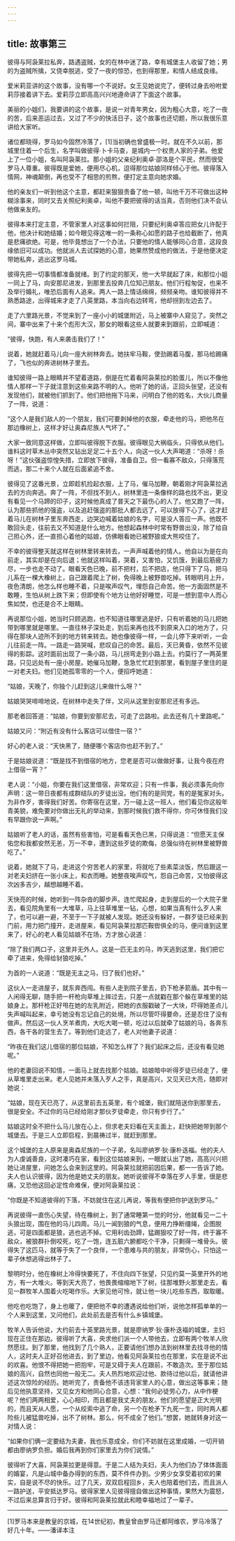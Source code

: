 ```yaml
---
---
---
```

title: 故事第三
---

彼得与阿袅莱拉私奔，路遇盗贼，女的在林中迷了路，幸有城堡主人收留了她；男的为盗贼所擒，又侥幸脱逃，受了一夜的惊恐，也到得那里，和情人结成良缘。



爱米莉亚讲的这个故事，没有哪一个不说好。女王见她说完了，便转过身去吩咐爱莉莎接着讲下去。爱莉莎立即高高兴兴地遵命讲了下面这个故事。

美丽的小姐们，我要讲的这个故事，是说一对青年男女，因为粗心大意，吃了一夜的苦，后来恶运过去，又过了不少的快活日子，这个故事也还切题，所以我很乐意讲给大家听。

诸位都晓得，罗马如今固然冷落了，[1]当初确也曾盛极一时。就在不久以前，那城里住着一个后生，名字叫做彼得·卜卡马查，是城内一个权贵人家的子弟。他爱上了一位小姐，名叫阿袅莱拉。那小姐的父亲纪利奥卓·邵洛是个平民，然而很受罗马人尊重。彼得既是爱她，便用尽心机，逗得那位姑娘同样倾心于他。彼得落入情网，神魂颠倒，再也受不了相思的煎熬，便打定主意向她求婚。

他的亲友们一听到他这个主意，都赶来狠狠责备了他一顿，叫他千万不可做出这种糊涂事来，同时又去关照纪利奥卓，叫他不要把彼得的话当真，否则他们决不会认他做亲友的。

彼得本来打定主意，不管家里人对这事如何拦阻，只要纪利奥卓答应把女儿许配于他，他决计和她结婚；如今眼见得这唯一的一条称心如愿的路子也给截断了，他真是悲痛欲绝。可是，他毕竟想出了一个办法，只要他的情人能够同心合意，这段良缘依旧可以成功。他就派人去试探她的心意，她果然赞成他的做法，于是他便决定带她私奔，逃出这罗马城。

彼得先把一切事情都准备就绪。到了约定的那天，他一大早就起了床，和那位小姐一同上了马，向安那尼进发，到那里去投奔几位知己朋友。他们行程匆促，也来不及举行婚礼，唯恐后面有人追来。两人一路上情话绵绵，频频亲吻。谁知彼得并不熟悉路途，出得城来才走了八英里路，本当向右边转弯，他却拐到左边去了。

走了六里路光景，不觉来到了一座小小的城堡附近，马上被寨中人窥见了。突然之间，寨中出来了十来个彪形大汉，那女的眼看这些人就要来到跟前，立即喊道：

“彼得，快跑，有人来袭击我们了！”

说着，她就赶着马儿向一座大树林奔去。她扶牢马鞍，使劲踢着马腹，那马给踢痛了，飞也似的奔进树林子里去。

谁知彼得一路上眼睛并不望着道路，倒是在忙着看阿袅莱拉的脸蛋儿，所以不像他情人那样一下子就注意到这些来路不明的人。他听了她的话，正回头张望，还没有发现他们，就被他们抓到了。他们把他拖下马来，问明白了他的姓名，大伙儿商量了一阵，说道：

“这个人是我们敌人的一个朋友，我们可要剥掉他的衣服，牵走他的马，把他吊在那边橡树上，这样才好让奥森尼族人气坏了。”

大家一致同意这样做，立即叫彼得脱下衣服。彼得眼见大祸临头，只得依从他们。谁料这时草木丛中突然又钻出足足二十五个人，向这一伙人大声喝道：“杀呀！杀呀！”这伙强盗惊惶失措，立即放下彼得，准备自卫。但一看寡不敌众，只得落荒而逃，那二十来个人就在后面紧追不舍。

彼得见了这番光景，立即趁机捡起衣服，上了马，催马加鞭，朝着刚才阿袅莱拉逃去的方向奔逃。奔了一阵，不但找不到人，树林里连一条像样的路也找不出，更没有看见一个马蹄的印子，这时候他真成了普天之下最伤心的人了。他又跑了一阵，认为那些抓他的强盗，以及追赶强盗的那批人都去远了，可以放得下心了，这才赶着马儿在树林子里东奔西走，边哭边喊着姑娘的名字，可是没人答应一声。他既不敢回头走，往前去又不知道是什么地方。他想起森林中时常有野兽出没，除了给自己担心外，还一直担心着他的姑娘，仿佛眼看她已被野狼或大熊咬住了。

不幸的彼得整天就这样在树林里转来转去，一声声喊着他的情人。他自以为是在向前走，其实却是在向后退；他就这样叫着，哭着，又害怕，又饥饿，到最后筋疲力尽，一步也走不动了。眼看天色已晚，前不把村，后不把店，他只得下了马，把马儿系在一棵大橡树上，自己跟着爬上了树，免得晚上被野兽吃掉。转眼明月上升，夜色清朗，他怎么样也睡不着，只是唉声叹气，埋怨自己命苦。他一方面固然是不敢睡，生怕从树上跌下来；但即使有个地方让他好好睡觉，可是一想到意中人而心焦如焚，也还是合不上眼睛。

再说那位小姐，她当时只顾逃跑，也不知道往哪里逃是好，只有听着她的马儿把她带到哪里就是哪里。一直往林子深处走，到后来再也找不到原来入口的地方了，只得在那块人迹所不到的地方转来转去。她也像彼得一样，一会儿停下来听听，一会儿往前走一阵。一路走一路哭喊，悲叹自己的命苦。最后，天已黄昏，依然不见彼得的影踪。这时面前出现了一条小路，马儿拐弯走到小路上去。约莫行了一两英里路，只见远处有一座小房屋。她催马加鞭，急急忙忙赶到那里，看到屋子里住的是一对老夫妇。他们见她孤零零的一个人，便招呼她道：

“姑娘，天晚了，你独个儿赶到这儿来做什么呀？”

姑娘哭哭啼啼地说，在树林中走失了伴，又问从这里到安那尼还有多远。

那老者回答道：“姑娘，你要到安那尼去，可走了岔路啦。此去还有几十里路呢。”

姑娘又问：“附近有没有什么客店可以借住一宿？”

好心的老人说：“天快黑了，随便哪个客店你也赶不到了。”

于是姑娘说道：“既是找不到借宿的地方，您老是否可以做做好事，让我今夜在府上借宿一宵？”

老人说：“小姐，你要在我们这里借宿，非常欢迎；只有一件事，我必须事先向你声明：这一带日夜都有成群结队的歹徒出没。他们有的是同党，有的是冤家对头。为非作歹，害得我们好苦。你寄宿在这里，万一碰上这一班人，他们看见你这般年青美貌，难免要对你做出无礼的举动来，到那时候我们救不得你，你可休怪我们没有早跟你说一声啊。”

姑娘听了老人的话，虽然有些害怕，可是看看天色已黑，只得说道：“但愿天主保佑您和我都安然无恙，万一不幸，遭到这些歹徒的欺侮，总强似待在树林里被野兽吃了。”

说着，她就下了马，走进这个穷苦老人的家里，将就吃了些素菜淡饭，然后跟这一对老夫妇挤在一张小床上，和衣而睡。她整夜唉声叹气，怨自己命苦，又怕彼得这次凶多吉少，越想越睡不着。

天快亮的时候，她听到一阵杂沓的脚步声。连忙爬起身，走到屋后的一个大院子里去，看见院角里有一大堆草，马上往草堆里一钻，心想，如果当真有什么歹人来了，也可以避一避，不至于一下子就被人发现。她还没有躲好，一群歹徒已经来到门前，用力把门撞开，走进屋来，看见阿袅莱拉那匹鞍辔俱全的马，便问谁到这里来了，好心的老人看见姑娘不在场，方才放心说道：

“除了我们两口子，这里并无外人。这是一匹无主的马，昨天逃到这里，我们把它牵了进来，免得给豺狼吃掉。”

为首的一人说道：“既是无主之马，归了我们也好。”

这伙人一走进屋子，就东奔西闯。有些人走到院子里去，扔下枪矛箭盾。其中有一人闲得无聊，随手把一杆枪向草堆上摔过去，只差一点就戳在那个躲在草堆里的姑娘身上。那杆枪正好甩在她的左乳附近，把她的衣服戳破了一大块，吓得她差点儿失声喊叫起来，幸亏她没有忘记自己的处境，所以尽管吓得要命，还是忍住了没有做声。然后这一伙人烹羊煮肉，大吃大喝一顿，吃过以后就牵了姑娘的马，各奔东西，各干各的营生去了。等到他们走远了，老人对他妻子说道：

“昨夜在我们这儿借宿的那位姑娘，不知怎么样了？我们起床之后，还没有看见她呢。”

他的老妻回说不知情，一面马上就去找那个姑娘。姑娘暗中听得歹徒已经走了，便从草堆里走出来。老人见她并未落入歹人之手，真是高兴，又见天已大亮，随即对她说：

“姑娘，现在天已亮了，从这里前去五英里，有个城堡，我们就陪送你到那里去，很是安全。不过你的马已经给刚才那伙歹徒牵走，你只有步行了。”

姑娘这时全不把什么马儿放在心上，但求老夫妇看在天主面上，赶快把她带到那个城堡去。于是三人立即启程，到晨祷过半，就赶到那里。

这个城堡的主人原来是奥森尼族的一个子弟，名叫廖纳罗·狄·康朴迭福。他的夫人为人虔诚善良，这时凑巧在家，看到这位姑娘来到，一眼就认出了她，高高兴兴把她让进屋里，问她怎么会来到这里的。阿袅莱拉就把前因后果，都一一告诉了她。夫人也认识彼得，因为他是她丈夫的朋友。她听说彼得不幸落在歹人手里，很是悲痛，又恐他这回必定性命难保，便对阿袅莱拉说：

“你既是不知道彼得的下落，不妨就住在这儿再说，等我有便把你护送到罗马。”

再说彼得一直伤心失望，待在橡树上，到了通常睡第一觉的时分，他就看见一二十头狼出现，围在他的马儿四周。马儿一闻到狼的气息，便用力挣断缰绳，企图脱逃，可是四面都是狼，逃也逃不掉。它用利齿劲蹄，猛踢狠咬了好一阵，终于寡不敌众，被狼群扑倒咬死，吃了一饱，连五脏六腑都吃个干净，只剩得一堆骨头。彼得失了这匹马，就等于失了一个良伴，一个患难与共的朋友，非常伤心，只怕这一辈子休想逃得出林子了。

黎明时分，他在橡树上冷得快要死了，不住向四下张望，只见约莫一英里开外的地方，有一大堆火。等到天大亮了，他畏畏缩缩地下了树，往那堆野火那里走去，看见一群牧羊人围着火吃喝作乐。大家见他可怜，就让他一块儿吃些东西，取取暖。

他吃也吃饱了，身上也暖了，便把他不幸的遭遇说给他们听，说他怎样孤单单的一个人来到这里，又问他们，此处前去是否有什么乡镇城堡。

牧羊人告诉他说，大约前去十英里路光景，就是廖纳罗·狄·康朴迭福的城堡，主妇现在正住在那边。彼得听了大喜，央求他们派一个人带他去，立即有两个牧羊人欣然愿往。到了那里，他找到了几个熟人，正要请他们想办法到树林里去找寻他的情人，这时夫人正好召他进去，到了里边，他看见阿袅莱拉也在那里，实在是说不出的欢喜。他恨不得把她一把抱牢，可是又碍于夫人在跟前，不敢造次。至于那位姑娘的高兴，自然也同他一般无二。夫人热烈地欢迎过他、款待过他以后，就请他讲述这次惊险的经历。她听完了，责备他不该违背家里人的心意，做出这等事来；随后见他执意坚持，又见女方和他同心合意，心想：“我何必徒劳心力，从中作梗呢？他们两两相爱，心心相印，而且都是我丈夫的朋友。他们的愿望是正大光明的，而且天从人愿，一个从绞索中逃了命，另一个在枪矛下九死一生，同时两人都险些儿被猛兽吃掉，出不了树林。那么，何不成全了他们。”想罢，她就转身对这一对情人说：

“如果你们俩一定要结为夫妻，我也乐意成全，你们不妨就在这里成婚，一切开销都由廖纳罗负担。婚后我再到你们家里去为你们说情。”

彼得听了大喜，阿袅莱拉更是得意。于是二人结为夫妇，夫人为他们办了体体面面的婚宴，凡是山城中备办得到的东西，莫不件件办到。少男少女享受着初欢的果实，自是说不尽的快乐。过了几天，双双启程回乡，夫人也陪着他们去，而且派人一路护送，平安抵达罗马。彼得家里人见彼得擅自做出这种事情，果然大为震怒，不过后来总算言归于好。彼得和阿袅莱拉就此和睦幸福地过了一辈子。



* * *



[1]罗马本来是教皇的京城，在14世纪初，教皇曾由罗马迁都阿维农，罗马冷落了好几十年。——潘译本注